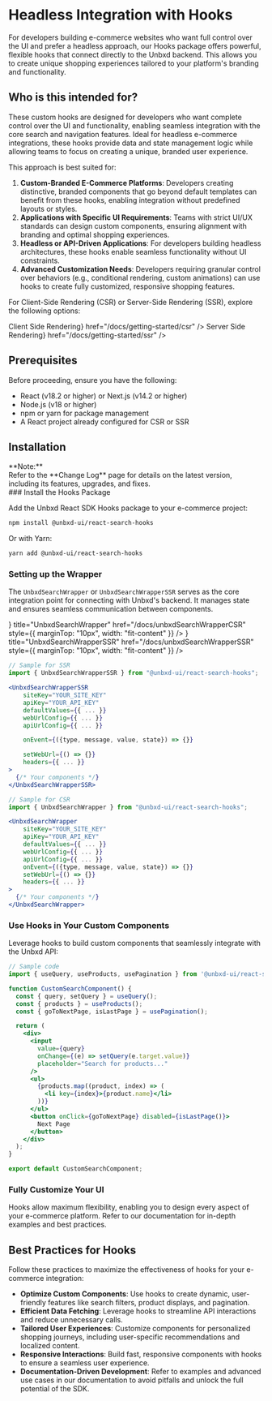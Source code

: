 

# Headless Integration with Hooks

For developers building e-commerce websites who want full control over the UI and prefer a headless approach, our Hooks package offers powerful, flexible hooks that connect directly to the Unbxd backend. This allows you to create unique shopping experiences tailored to your platform's branding and functionality.

## Who is this intended for?

These custom hooks are designed for developers who want complete control over the UI and functionality, enabling seamless integration with the core search and navigation features. Ideal for headless e-commerce integrations, these hooks provide data and state management logic while allowing teams to focus on creating a unique, branded user experience.

This approach is best suited for:

1. **Custom-Branded E-Commerce Platforms**: Developers creating distinctive, branded components that go beyond default templates can benefit from these hooks, enabling integration without predefined layouts or styles.
2. **Applications with Specific UI Requirements**: Teams with strict UI/UX standards can design custom components, ensuring alignment with branding and optimal shopping experiences.
3. **Headless or API-Driven Applications**: For developers building headless architectures, these hooks enable seamless functionality without UI constraints.
4. **Advanced Customization Needs**: Developers requiring granular control over behaviors (e.g., conditional rendering, custom animations) can use hooks to create fully customized, responsive shopping features.

For Client-Side Rendering (CSR) or Server-Side Rendering (SSR), explore the following options:

<Cards>
    <Card icon={<>Client Side Rendering<ArrowRightIcon/></>} href="/docs/getting-started/csr" />
    <Card icon={<>Server Side Rendering<ArrowRightIcon/></>} href="/docs/getting-started/ssr" />
</Cards>

## Prerequisites

Before proceeding, ensure you have the following:

- React (v18.2 or higher) or Next.js (v14.2 or higher)
- Node.js (v18 or higher)
- npm or yarn for package management
- A React project already configured for CSR or SSR

## Installation

<Callout type="info" emoji="ℹ️">
  <div>**Note:**</div>
  <div>
    Refer to the <Link href={"/docs/changelog"}>**Change Log**</Link> page for details on the latest version, including its features, upgrades, and fixes.
  </div>
</Callout>

<Steps>
### Install the Hooks Package

Add the Unbxd React SDK Hooks package to your e-commerce project:

```bash
npm install @unbxd-ui/react-search-hooks
```

Or with Yarn:

```bash
yarn add @unbxd-ui/react-search-hooks
```

### Setting up the Wrapper

The `UnbxdSearchWrapper` or `UnbxdSearchWrapperSSR` serves as the core integration point for connecting with Unbxd's backend. It manages state and ensures seamless communication between components.

<Cards>
  <Card icon={<ClientIcon />} title="UnbxdSearchWrapper" href="/docs/unbxdSearchWrapperCSR" style={{ marginTop: "10px", width: "fit-content" }} />
  <Card icon={<ClientIcon />} title="UnbxdSearchWrapperSSR" href="/docs/unbxdSearchWrapperSSR" style={{ marginTop: "10px", width: "fit-content" }} />
</Cards>

```jsx
// Sample for SSR
import { UnbxdSearchWrapperSSR } from "@unbxd-ui/react-search-hooks";

<UnbxdSearchWrapperSSR
    siteKey="YOUR_SITE_KEY"
    apiKey="YOUR_API_KEY"
    defaultValues={{ ... }}
    webUrlConfig={{ ... }}
    apiUrlConfig={{ ... }}

    onEvent={({type, message, value, state}) => {}}

    setWebUrl={() => {}}
    headers={{ ... }}
>
  {/* Your components */}
</UnbxdSearchWrapperSSR>
```

```jsx
// Sample for CSR
import { UnbxdSearchWrapper } from "@unbxd-ui/react-search-hooks";

<UnbxdSearchWrapper
    siteKey="YOUR_SITE_KEY"
    apiKey="YOUR_API_KEY"
    defaultValues={{ ... }}
    webUrlConfig={{ ... }}
    apiUrlConfig={{ ... }}
    onEvent={({type, message, value, state}) => {}}
    setWebUrl={() => {}}
    headers={{ ... }}
>
  {/* Your components */}
</UnbxdSearchWrapper>
```

### Use Hooks in Your Custom Components

Leverage hooks to build custom components that seamlessly integrate with the Unbxd API:

```jsx
// Sample code
import { useQuery, useProducts, usePagination } from '@unbxd-ui/react-search-hooks';

function CustomSearchComponent() {
  const { query, setQuery } = useQuery();
  const { products } = useProducts();
  const { goToNextPage, isLastPage } = usePagination();

  return (
    <div>
      <input
        value={query}
        onChange={(e) => setQuery(e.target.value)}
        placeholder="Search for products..."
      />
      <ul>
        {products.map((product, index) => (
          <li key={index}>{product.name}</li>
        ))}
      </ul>
      <button onClick={goToNextPage} disabled={isLastPage()}>
        Next Page
      </button>
    </div>
  );
}

export default CustomSearchComponent;
```

### Fully Customize Your UI

Hooks allow maximum flexibility, enabling you to design every aspect of your e-commerce platform. Refer to our documentation for in-depth examples and best practices.

</Steps>

## Best Practices for Hooks

Follow these practices to maximize the effectiveness of hooks for your e-commerce integration:

- **Optimize Custom Components**: Use hooks to create dynamic, user-friendly features like search filters, product displays, and pagination.
- **Efficient Data Fetching**: Leverage hooks to streamline API interactions and reduce unnecessary calls.
- **Tailored User Experiences**: Customize components for personalized shopping journeys, including user-specific recommendations and localized content.
- **Responsive Interactions**: Build fast, responsive components with hooks to ensure a seamless user experience.
- **Documentation-Driven Development**: Refer to examples and advanced use cases in our documentation to avoid pitfalls and unlock the full potential of the SDK.
